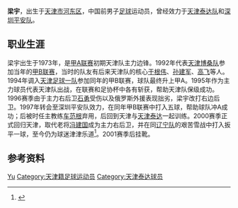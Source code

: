 {{Otheruses|梁宇}}
{{noteTA
|reason=5
|T=zh:梁宇; zh-hans:梁宇; zh-hant:梁宇; zh-tw:梁宇;
|1=zh:梁宇; zh-hans:梁宇; zh-hant:梁宇; zh-tw:梁宇;
|2=zh:梁姓;zh-hans:梁姓;zh-hant:梁姓;zh-tw:梁姓;zh-hk:梁姓;zh-mo:梁姓;
|G1=姓氏
}}
{{Football player infobox
| playername = 梁宇
| fullname = 梁宇
| englishfullname = Liang Yu
| countryofbirth = {{CHN}}
| cityofbirth = [[天津市|天津市]]
| dateofbirth = {{birth date and age|1973|1|26}}
| height = {{height|m=1.82}}
| position = 前锋、边前卫、边后卫
| currentclub = 已退役
| youthyears = ？－1991年
| youthclubs = 天津青年队
| years = 1992<br>1993-1996<br>1997-1998<br>2000－2001
| clubs = [[天津万科足球俱乐部|天津博桑]]<br>[[天津泰达足球俱乐部|天津三星]]<br>[[深圳红钻足球俱乐部|深圳平安]]<br>[[天津泰达足球俱乐部|天津泰达]]
| caps(goals) = <br>?  (2)<br>28  (5)<br>23  (1)
| nationalyears = 1993
| nationalteam = [[国奥队|国奥队]]
| nationalcaps(goals) = 
|}}
'''梁宇'''{{BD|1973年|1月26日|||Y}}，出生于[[天津市|天津市]][[河东区_(天津市)|河东区]]，中国前男子[[足球|足球]]运动员，曾经效力于[[天津泰达足球俱乐部|天津泰达队]]和[[深圳红钻足球俱乐部|深圳平安队]]。

== 职业生涯 ==
梁宇出生于1973年，是[[甲A联赛|甲A联赛]]初期天津队主力边锋。1992年代表[[天津万科足球俱乐部|天津博桑队]]参加当年的[[甲B联赛|甲B联赛]]，当时的队友有后来天津队的核心[[于根伟|于根伟]]、[[孙建军|孙建军]]、[[高飞|高飞]]等人。1994年调入[[天津泰达足球俱乐部|天津足球一队]]参加同年的甲B联赛，球队最终升上甲A。1995年作为主力球员代表天津队出战，在联赛和足协杯中各有斩获，帮助天津队保级成功。1996赛季由于主力右后卫[[石勇|石勇]]受伤以及俄罗斯外援表现拙劣，梁宇改打右边后卫。1997年转会至深圳平安队效力，在同年甲B联赛中打入五球，帮助球队冲A成功；后被时任主教练[[车范根|车范根]]弃用，后回到天津与[[天津泰达|天津泰达]]一起训练。2000赛季正式回归天津，取代老将[[冯建国|冯建国]]成为主力右后卫，并在同[[辽宁足球俱乐部|辽宁队]]的艰苦雪战中打入扳平一球，至今仍为球迷津津乐道<ref>{{cite news|title=泰达：梁宇戴“罚”立功|url=http://sports.sina.com.cn/china/200004/1034884.shtml|accessdate=2000-04-10|newspaper=新浪体育|date=2000-04-10|archive-date=2016-11-03|archive-url=https://web.archive.org/web/20161103234725/http://sports.sina.com.cn/china/200004/1034884.shtml|dead-url=no}}</ref>。2001赛季后挂靴。

== 参考资料 ==
{{reflist}}

{{1993年全国足球俱乐部队锦标赛B组分类名单天津}}
{{1994年甲B分类名单天津}}
{{1995年甲A分类名单天津}}
{{1996年甲A分类名单天津}}
{{2000年甲A分类名单天津}}
{{2001年甲A分类名单天津}}

{{Authority control}}
{{DEFAULTSORT:Liang梁}}
[[Category:梁姓|Yu]]
[[Category:天津籍足球运动员|Category:天津籍足球运动员]]
[[Category:天津泰达球员|Category:天津泰达球员]]